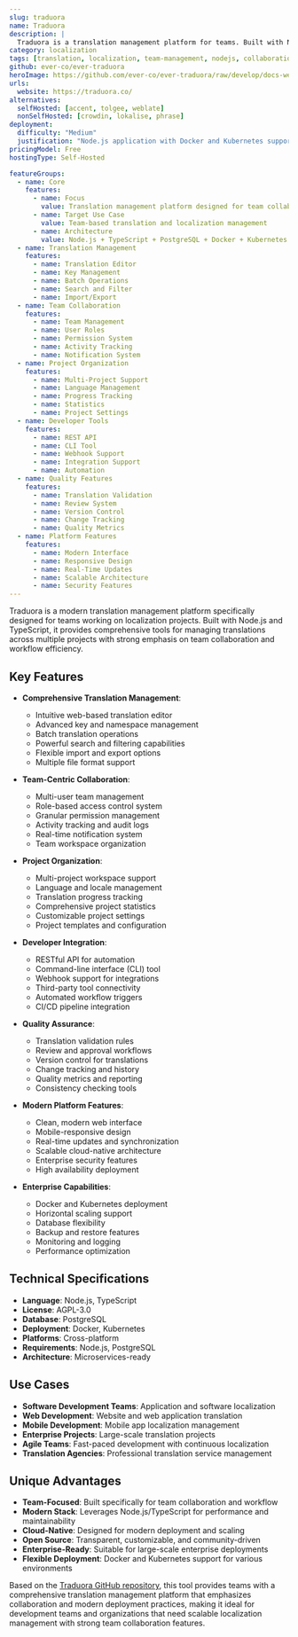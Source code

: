 ```yaml
---
slug: traduora
name: Traduora
description: |
  Traduora is a translation management platform for teams. Built with Node.js, it provides a comprehensive solution for managing translations across multiple projects with team collaboration features and modern deployment options.
category: localization
tags: [translation, localization, team-management, nodejs, collaboration]
github: ever-co/ever-traduora
heroImage: https://github.com/ever-co/ever-traduora/raw/develop/docs-website/static/img/traduora-preview.png
urls:
  website: https://traduora.co/
alternatives:
  selfHosted: [accent, tolgee, weblate]
  nonSelfHosted: [crowdin, lokalise, phrase]
deployment:
  difficulty: "Medium"
  justification: "Node.js application with Docker and Kubernetes support. Requires proper setup and configuration but provides modern deployment options."
pricingModel: Free
hostingType: Self-Hosted

featureGroups:
  - name: Core
    features:
      - name: Focus
        value: Translation management platform designed for team collaboration
      - name: Target Use Case
        value: Team-based translation and localization management
      - name: Architecture
        value: Node.js + TypeScript + PostgreSQL + Docker + Kubernetes
  - name: Translation Management
    features:
      - name: Translation Editor
      - name: Key Management
      - name: Batch Operations
      - name: Search and Filter
      - name: Import/Export
  - name: Team Collaboration
    features:
      - name: Team Management
      - name: User Roles
      - name: Permission System
      - name: Activity Tracking
      - name: Notification System
  - name: Project Organization
    features:
      - name: Multi-Project Support
      - name: Language Management
      - name: Progress Tracking
      - name: Statistics
      - name: Project Settings
  - name: Developer Tools
    features:
      - name: REST API
      - name: CLI Tool
      - name: Webhook Support
      - name: Integration Support
      - name: Automation
  - name: Quality Features
    features:
      - name: Translation Validation
      - name: Review System
      - name: Version Control
      - name: Change Tracking
      - name: Quality Metrics
  - name: Platform Features
    features:
      - name: Modern Interface
      - name: Responsive Design
      - name: Real-Time Updates
      - name: Scalable Architecture
      - name: Security Features
---
```


Traduora is a modern translation management platform specifically designed for teams working on localization projects. Built with Node.js and TypeScript, it provides comprehensive tools for managing translations across multiple projects with strong emphasis on team collaboration and workflow efficiency.

## Key Features

- **Comprehensive Translation Management**:

  - Intuitive web-based translation editor
  - Advanced key and namespace management
  - Batch translation operations
  - Powerful search and filtering capabilities
  - Flexible import and export options
  - Multiple file format support

- **Team-Centric Collaboration**:

  - Multi-user team management
  - Role-based access control system
  - Granular permission management
  - Activity tracking and audit logs
  - Real-time notification system
  - Team workspace organization

- **Project Organization**:

  - Multi-project workspace support
  - Language and locale management
  - Translation progress tracking
  - Comprehensive project statistics
  - Customizable project settings
  - Project templates and configuration

- **Developer Integration**:

  - RESTful API for automation
  - Command-line interface (CLI) tool
  - Webhook support for integrations
  - Third-party tool connectivity
  - Automated workflow triggers
  - CI/CD pipeline integration

- **Quality Assurance**:

  - Translation validation rules
  - Review and approval workflows
  - Version control for translations
  - Change tracking and history
  - Quality metrics and reporting
  - Consistency checking tools

- **Modern Platform Features**:

  - Clean, modern web interface
  - Mobile-responsive design
  - Real-time updates and synchronization
  - Scalable cloud-native architecture
  - Enterprise security features
  - High availability deployment

- **Enterprise Capabilities**:
  - Docker and Kubernetes deployment
  - Horizontal scaling support
  - Database flexibility
  - Backup and restore features
  - Monitoring and logging
  - Performance optimization

## Technical Specifications

- **Language**: Node.js, TypeScript
- **License**: AGPL-3.0
- **Database**: PostgreSQL
- **Deployment**: Docker, Kubernetes
- **Platforms**: Cross-platform
- **Requirements**: Node.js, PostgreSQL
- **Architecture**: Microservices-ready

## Use Cases

- **Software Development Teams**: Application and software localization
- **Web Development**: Website and web application translation
- **Mobile Development**: Mobile app localization management
- **Enterprise Projects**: Large-scale translation projects
- **Agile Teams**: Fast-paced development with continuous localization
- **Translation Agencies**: Professional translation service management

## Unique Advantages

- **Team-Focused**: Built specifically for team collaboration and workflow
- **Modern Stack**: Leverages Node.js/TypeScript for performance and maintainability
- **Cloud-Native**: Designed for modern deployment and scaling
- **Open Source**: Transparent, customizable, and community-driven
- **Enterprise-Ready**: Suitable for large-scale enterprise deployments
- **Flexible Deployment**: Docker and Kubernetes support for various environments

Based on the [Traduora GitHub repository](https://github.com/ever-co/ever-traduora), this tool provides teams with a comprehensive translation management platform that emphasizes collaboration and modern deployment practices, making it ideal for development teams and organizations that need scalable localization management with strong team collaboration features.
